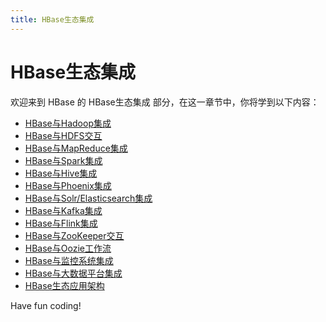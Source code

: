 ```yaml
---
title: HBase生态集成
---
```


# HBase生态集成

欢迎来到 HBase 的 HBase生态集成 部分，在这一章节中，你将学到以下内容：

- [HBase与Hadoop集成](./0-integration-of-hbase-and-hadoop.mdx)
- [HBase与HDFS交互](./1-hbase-and-hdfs-interaction.mdx)
- [HBase与MapReduce集成](./2-hbase-and-mapreduce-integration.mdx)
- [HBase与Spark集成](./3-hbase-and-spark-integration.mdx)
- [HBase与Hive集成](./4-integration-of-hbase-and-hive.mdx)
- [HBase与Phoenix集成](./5-hbase-and-phoenix-integration.mdx)
- [HBase与Solr/Elasticsearch集成](./6-integration-of-hbase-and-solrelasticsearch.mdx)
- [HBase与Kafka集成](./7-integration-of-hbase-and-kafka.mdx)
- [HBase与Flink集成](./8-integration-of-hbase-and-flink.mdx)
- [HBase与ZooKeeper交互](./9-hbase-interacts-with-zookeeper.mdx)
- [HBase与Oozie工作流](./10-hbase-and-oozie-workflow.mdx)
- [HBase与监控系统集成](./11-integration-of-hbase-and-monitoring-system.mdx)
- [HBase与大数据平台集成](./12-integration-of-hbase-and-big-data-platform.mdx)
- [HBase生态应用架构](./13-hbase-ecological-application-architecture.mdx)

Have fun coding!